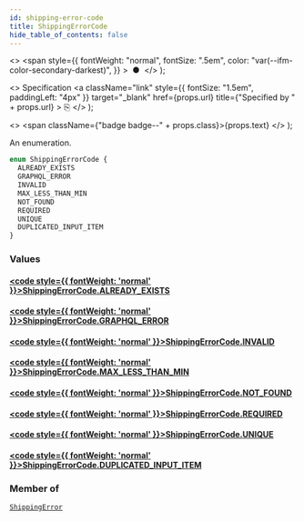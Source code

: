 ```yaml
---
id: shipping-error-code
title: ShippingErrorCode
hide_table_of_contents: false
---
```


  <>
    <span
      style={{
        fontWeight: "normal",
        fontSize: ".5em",
        color: "var(--ifm-color-secondary-darkest)",
      }}
    >
      &nbsp;●&nbsp;
    </span>
  </>
);

  <>
    Specification
    <a
      className="link"
      style={{ fontSize: "1.5em", paddingLeft: "4px" }}
      target="\_blank"
      href={props.url}
      title={"Specified by " + props.url}
    >
      ⎘
    </a>
  </>
);

  <>
    <span className={"badge badge--" + props.class}>{props.text}</span>
  </>
);

An enumeration.

```graphql
enum ShippingErrorCode {
  ALREADY_EXISTS
  GRAPHQL_ERROR
  INVALID
  MAX_LESS_THAN_MIN
  NOT_FOUND
  REQUIRED
  UNIQUE
  DUPLICATED_INPUT_ITEM
}
```

### Values

#### [<code style={{ fontWeight: 'normal' }}>ShippingErrorCode.<b>ALREADY_EXISTS</b></code>](#)

>

#### [<code style={{ fontWeight: 'normal' }}>ShippingErrorCode.<b>GRAPHQL_ERROR</b></code>](#)

>

#### [<code style={{ fontWeight: 'normal' }}>ShippingErrorCode.<b>INVALID</b></code>](#)

>

#### [<code style={{ fontWeight: 'normal' }}>ShippingErrorCode.<b>MAX_LESS_THAN_MIN</b></code>](#)

>

#### [<code style={{ fontWeight: 'normal' }}>ShippingErrorCode.<b>NOT_FOUND</b></code>](#)

>

#### [<code style={{ fontWeight: 'normal' }}>ShippingErrorCode.<b>REQUIRED</b></code>](#)

>

#### [<code style={{ fontWeight: 'normal' }}>ShippingErrorCode.<b>UNIQUE</b></code>](#)

>

#### [<code style={{ fontWeight: 'normal' }}>ShippingErrorCode.<b>DUPLICATED_INPUT_ITEM</b></code>](#)

>

### Member of

[`ShippingError`](../../api-reference/shipping/objects/shipping-error) <Badge class="secondary" text="object"/>
